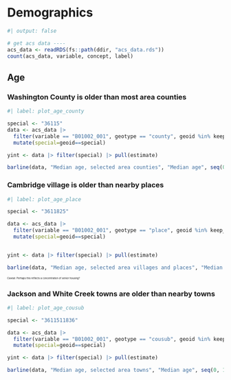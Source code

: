 # Demographics

```r
#| output: false

# get acs data ----
acs_data <- readRDS(fs::path(ddir, "acs_data.rds"))
count(acs_data, variable, concept, label)

```

## Age {.unlisted}

### Washington County is older than most area counties


```r
#| label: plot_age_county

special <- "36115"
data <- acs_data |> 
  filter(variable == "B01002_001", geotype == "county", geoid %in% keep_cos) |> 
  mutate(special=geoid==special)

yint <- data |> filter(special) |> pull(estimate)

barline(data, "Median age, selected area counties", "Median age", seq(0, 100, 5), yint)

```

### Cambridge village is older than nearby places

```r
#| label: plot_age_place

special <- "3611825"

data <- acs_data |> 
  filter(variable == "B01002_001", geotype == "place", geoid %in% keep_places) |> 
  mutate(special=geoid==special)


yint <- data |> filter(special) |> pull(estimate)

barline(data, "Median age, selected area villages and places", "Median age", seq(0, 100, 5), yint)

```

::: {style="font-size: 0.4em;"}
Caveat: Perhaps this reflects a concentration of senior housing?
:::


### Jackson and White Creek towns are older than nearby towns

```r
#| label: plot_age_cousub

special <- "3611511836"

data <- acs_data |> 
  filter(variable == "B01002_001", geotype == "cousub", geoid %in% keep_cousubs) |> 
  mutate(special=geoid==special)

yint <- data |> filter(special) |> pull(estimate)

barline(data, "Median age, selected area towns", "Median age", seq(0, 100, 5), yint)

```


